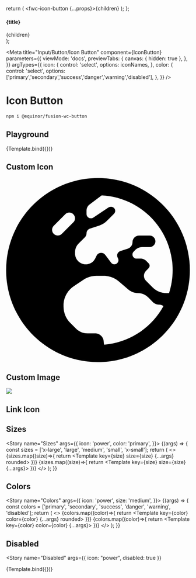 


  return (
    <fwc-icon-button {...props}>{children}</fwc-icon-button>
  );
};

  <section>
    <h4>{title}</h4>
    <div style={{ display: 'flex', gap: '20px', alignItems: 'center' }}>{children}</div>
  </section>
);

<Meta
  title="Input/Button/Icon Button"
  component={IconButton}
  parameters={{
    viewMode: 'docs',
    previewTabs: {
      canvas: { hidden: true },
    },
  }}
  argTypes={{
    icon: {
      control: 'select',
      options: iconNames,
    },
    color: {
      control: 'select',
      options: ['primary','secondary','success','danger','warning','disabled'],
    },
  }}
/>

# Icon Button

```sh
npm i @equinor/fusion-wc-button
```

## Playground

<Canvas>
  <Story
    name="Basic"
    argTypes={{
      icon: {
        control: {
          type: 'select',
          options: iconNames,
        },
      },
    }}
    args={{ 
      icon: 'power', 
      color: 'primary', 
      size: 'medium',
      rounded: true,
    }}
    parameters={{chromatic: { disableSnapshot: true }}}
  >
    {Template.bind({})}
  </Story>
</Canvas>

<ArgsTable story="Basic" />

## Custom Icon
<Canvas>
  <Story name="Custom Icon">
    <fwc-icon-button color="secondary" size="large" rounded>
      <svg xmlns="http://www.w3.org/2000/svg" viewBox="0 0 512 512"><path d="M266.3 48.3L232.5 73.6c-5.4 4-8.5 10.4-8.5 17.1v9.1c0 6.8 5.5 12.3 12.3 12.3c2.4 0 4.8-.7 6.8-2.1l41.8-27.9c2-1.3 4.4-2.1 6.8-2.1h1c6.2 0 11.3 5.1 11.3 11.3c0 3-1.2 5.9-3.3 8l-19.9 19.9c-5.8 5.8-12.9 10.2-20.7 12.8l-26.5 8.8c-5.8 1.9-9.6 7.3-9.6 13.4c0 3.7-1.5 7.3-4.1 10l-17.9 17.9c-6.4 6.4-9.9 15-9.9 24v4.3c0 16.4 13.6 29.7 29.9 29.7c11 0 21.2-6.2 26.1-16l4-8.1c2.4-4.8 7.4-7.9 12.8-7.9c4.5 0 8.7 2.1 11.4 5.7l16.3 21.7c2.1 2.9 5.5 4.5 9.1 4.5c8.4 0 13.9-8.9 10.1-16.4l-1.1-2.3c-3.5-7 0-15.5 7.5-18l21.2-7.1c7.6-2.5 12.7-9.6 12.7-17.6c0-10.3 8.3-18.6 18.6-18.6H400c8.8 0 16 7.2 16 16s-7.2 16-16 16H379.3c-7.2 0-14.2 2.9-19.3 8l-4.7 4.7c-2.1 2.1-3.3 5-3.3 8c0 6.2 5.1 11.3 11.3 11.3h11.3c6 0 11.8 2.4 16 6.6l6.5 6.5c1.8 1.8 2.8 4.3 2.8 6.8s-1 5-2.8 6.8l-7.5 7.5C386 262 384 266.9 384 272s2 10 5.7 13.7L408 304c10.2 10.2 24.1 16 38.6 16H454c6.5-20.2 10-41.7 10-64c0-111.4-87.6-202.4-197.7-207.7zm172 307.9c-3.7-2.6-8.2-4.1-13-4.1c-6 0-11.8-2.4-16-6.6L396 332c-7.7-7.7-18-12-28.9-12c-9.7 0-19.2-3.5-26.6-9.8L314 287.4c-11.6-9.9-26.4-15.4-41.6-15.4H251.4c-12.6 0-25 3.7-35.5 10.7L188.5 301c-17.8 11.9-28.5 31.9-28.5 53.3v3.2c0 17 6.7 33.3 18.7 45.3l16 16c8.5 8.5 20 13.3 32 13.3H248c13.3 0 24 10.7 24 24c0 2.5 .4 5 1.1 7.3c71.3-5.8 132.5-47.6 165.2-107.2zM512 256c0 141.4-114.6 256-256 256S0 397.4 0 256S114.6 0 256 0S512 114.6 512 256zM187.3 100.7c-6.2-6.2-16.4-6.2-22.6 0l-32 32c-6.2 6.2-6.2 16.4 0 22.6s16.4 6.2 22.6 0l32-32c6.2-6.2 6.2-16.4 0-22.6z"/></svg>
    </fwc-icon-button>
  </Story>
</Canvas>

## Custom Image
<Canvas>
  <Story name="Custom Image">
    <fwc-icon-button color="danger" size="large" rounded>
      <img src="https://i.imgur.com/Qq8jj5I.png" />
    </fwc-icon-button>
  </Story>
</Canvas>

## Link Icon
<Canvas>
  <Story name="Link Icon">
    <fwc-icon-button href="#link" target="_top" color="warning" size="medium" icon="touch" rounded />
  </Story>
</Canvas>

## Sizes
<Story name="Sizes" args={{ 
      icon: 'power', 
      color: 'primary',
  }}>
  {(args) => {
    const sizes = ['x-large', 'large', 'medium', 'small', 'x-small'];
    return (
      <>
      <Container title="rounded">
        {sizes.map((size)=>{
          return <Template key={size} size={size} {...args} rounded></Template>
        })}
      </Container>
      <Container title="squared">
        {sizes.map((size)=>{
          return <Template key={size} size={size} {...args}></Template>
        })}
      </Container>
      </>
    );
  }}
</Story>

## Colors
<Story name="Colors" args={{ 
      icon: 'power', 
      size: 'medium',
  }}>
  {(args) => {
    const colors = ['primary', 'secondary', 'success', 'danger', 'warning', 'disabled'];
    return (
      <>
        <Container title="rounded">
          {colors.map((color)=>{
            return <Template key={color} color={color} {...args} rounded></Template>
          })}
        </Container>
        <Container title="squared">
          {colors.map((color)=>{
            return <Template key={color} color={color} {...args}></Template>
          })}
        </Container>
      </>
    );
  }}
</Story>

## Disabled
<Story
  name="Disabled"
  args={{
      icon: "power",
      disabled: true
    }}
  >
  {Template.bind({})}
</Story>